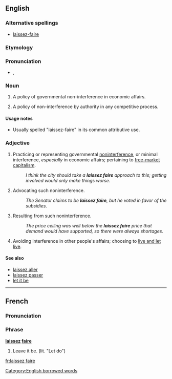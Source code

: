 {{wikipedia}}
==English==

===Alternative spellings===
* [[laissez-faire]]

===Etymology===
{{etyl|fr}} {{term|laissez faire||let be|lang=fr}}

===Pronunciation===
* {{a|UK}} {{IPA|/ˈlæs.eɪ ˌfeə(ɹ)/|/ˈleɪ.seɪ ˌfeə(ɹ)/}}, {{SAMPA|/"l{s.eI %fe@(r)/|/"leI.seI %fe@(r)/}}
{{rfap|need pronunciation as the term is commonly used in standard English}}

===Noun===
{{infl|en|noun|sg=[[laissez]] [[faire]]}}

# {{economics}} A policy of governmental non-interference in economic affairs.
# A policy of non-interference by authority in any competitive process.

====Usage notes====
* Usually spelled "laissez-faire" in its common attributive use.

===Adjective===
{{en-adj|pos=[[laissez]] [[faire]]}}

# {{economics|politics}} Practicing or representing governmental [[noninterference]], or minimal interference, ''especially'' in economic affairs; pertaining to [[free market|free-market]] [[capitalism]].
#: ''I think the city should take a '''laissez faire''' approach to this; getting involved would only make things worse.''
# {{economics|politics}} Advocating such noninterference.
#: ''The Senator claims to be '''laissez faire''', but he voted in favor of the subsidies.''
# {{rfv-sense}} {{economics}} Resulting from such noninterference.
#: ''The price ceiling was well below the '''laissez faire''' price that demand would have supported, so there were always shortages.''
# {{context|of a person}} Avoiding interference in other people's affairs; choosing to [[live and let live]].

====See also====
* [[laissez aller]]
* [[laissez passer]]
* [[let it be]]

[[Category:English borrowed words]]

----

==French==
===Pronunciation===
{{audio|laissez-faire.ogg|Audio (France)}}

===Phrase===
'''[[laissez]] [[faire]]'''

# Leave it be.  (lit. "Let do")

[[fr:laissez faire]]